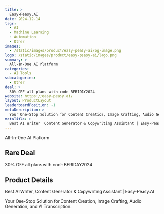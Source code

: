 ```yaml
---
title: >
  Easy-Peasy.AI
date: 2024-12-14
tags:
  - AI
  - Machine Learning
  - Automation
  - Other
images:
  - /static/images/product/easy-peasy-ai/og-image.png
logo: /static/images/product/easy-peasy-ai/logo.png
summary: >
  All-In-One AI Platform
categories:
  - AI Tools
subcategories:
  - Other
deal: >
  30% OFF all plans with code BFRIDAY2024
website: https://easy-peasy.ai/
layout: ProductLayout
leaderboardPosition: -1
metaDescription: >
  Your One-Stop Solution for Content Creation, Image Crafting, Audio Generation, and AI Transcription.
metaTitle: >
  Best AI Writer, Content Generator & Copywriting Assistant | Easy-Peasy.AI
---
```

All-In-One AI Platform

## Rare Deal

30% OFF all plans with code BFRIDAY2024

## Product Details

Best AI Writer, Content Generator & Copywriting Assistant | Easy-Peasy.AI

Your One-Stop Solution for Content Creation, Image Crafting, Audio Generation, and AI Transcription.
